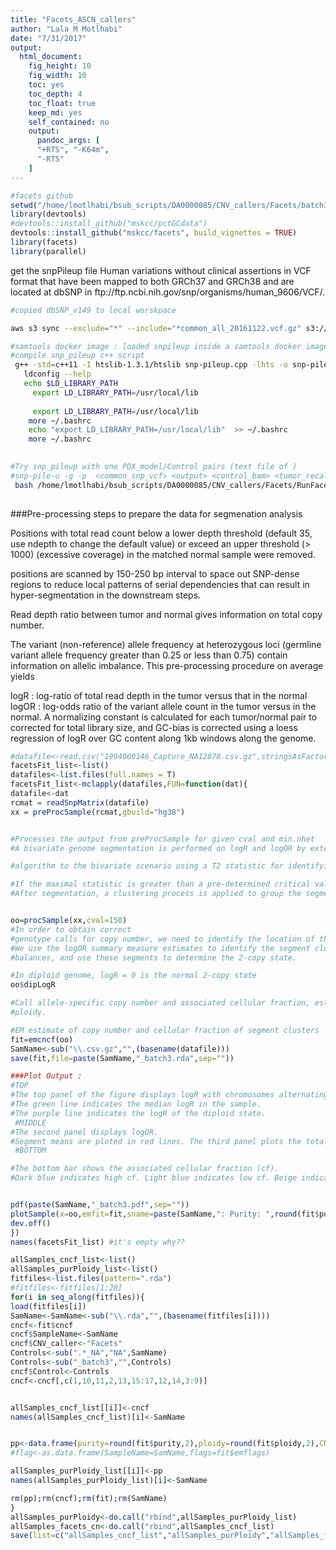 ```yaml
---
title: "Facets_ASCN_callers"
author: "Lala M Motlhabi"
date: "7/31/2017"
output: 
  html_document: 
    fig_height: 10
    fig_width: 10
    toc: yes
    toc_depth: 4
    toc_float: true
    keep_md: yes
    self_contained: no
    output:
      pandoc_args: [
      "+RTS", "-K64m",
      "-RTS"
    ]
---
```


```r
#facets github
setwd("/home/lmotlhabi/bsub_scripts/DA0000085/CNV_callers/Facets/batch3")
library(devtools)
#devtools::install_github("mskcc/pctGCdata")
devtools::install_github("mskcc/facets", build_vignettes = TRUE)
library(facets)
library(parallel)
```
get the snpPileup file
Human variations without clinical assertions in VCF format that have been mapped to both GRCh37 and GRCh38 and are located at dbSNP in ftp://ftp.ncbi.nih.gov/snp/organisms/human_9606/VCF/.

```bash
#copied dbSNP_v149 to local worskpace

aws s3 sync --exclude="*" --include="*common_all_20161122.vcf.gz" s3://celgene-rnd-riku-researchanalytics/data/Genomes/Homo_sapiens/GRCh38.p2/Variants_all/dbSNP.v149 .

#samtools docker image : loaded snpileup inside a samtools docker image
#compile snp_pileup c++ script
 g++ -std=c++11 -I htslib-1.3.1/htslib snp-pileup.cpp -lhts -o snp-pileup
   ldconfig --help
   echo $LD_LIBRARY_PATH
     export LD_LIBRARY_PATH=/usr/local/lib
   
     export LD_LIBRARY_PATH=/usr/local/lib
    more ~/.bashrc
    echo "export LD_LIBRARY_PATH=/usr/local/lib"  >> ~/.bashrc
    more ~/.bashrc

 
#Try snp_pileup with one PDX_model/Control pairs (text file of )
#snp-pile-u -g -p  <common_snp_vcf> <output> <control_bam> <tumor_recalib_bam>
 bash /home/lmotlhabi/bsub_scripts/DA0000085/CNV_callers/Facets/RunFacets.sh
  

```
###Pre-processing steps to prepare the data for segmenation analysis

Positions with total read count below a lower depth threshold (default 35, use ndepth to
change the default value) or exceed an upper threshold (> 1000) (excessive coverage) in
the matched normal sample were removed. 

positions are scanned by 150-250 bp interval to space out SNP-dense regions to reduce local patterns of serial dependencies that can result in hyper-segmentation in the downstream steps. 

Read depth ratio between tumor and normal gives information on total copy number. 

The variant (non-reference) allele frequency at heterozygous loci (germline variant allele frequency greater than 0.25 or less than 0.75) contain information on allelic imbalance. This pre-processing procedure on average yields

logR : log-ratio of total read depth in the tumor versus that in the normal 
logOR : log-odds ratio of the variant allele count in the tumor versus in the normal. 
A normalizing constant is calculated for each tumor/normal pair to corrected for total library size, and 
GC-bias is corrected using a loess regression of logR over GC content along 1kb windows along the genome.
```r

#datafile<-read.csv("1994060146_Capture_NA12878.csv.gz",stringsAsFactors = F) #huge file #order normal-tumor
facetsFit_list<-list()
datafiles<-list.files(full.names = T)
facetsFit_list<-mclapply(datafiles,FUN=function(dat){
datafile<-dat
rcmat = readSnpMatrix(datafile)
xx = preProcSample(rcmat,gbuild="hg38")


#Processes the output from preProcSample for given cval and min.nhet
#A bivariate genome segmentation is performed on logR and logOR by extending the CBS

#algorithm to the bivariate scenario using a T2 statistic for identifying change points.

#If the maximal statistic is greater than a pre-determined critical value (cval), we declare a change exists and the change points that maximize this statistic. Lower cval lead to higher sensitivity for small changes. 
#After segmentation, a clustering process is applied to group the segments into clusters of the same underlying genotype.


oo=procSample(xx,cval=150)
#In order to obtain correct
#genotype calls for copy number, we need to identify the location of the normal diploid state.
#We use the logOR summary measure estimates to identify the segment clusters in allelic
#balances, and use these segments to determine the 2-copy state.

#In diploid genome, logR = 0 is the normal 2-copy state
oo$dipLogR

#Call allele-specific copy number and associated cellular fraction, estimate tumor purity and
#ploidy.

#EM estimate of copy number and cellular fraction of segment clusters
fit=emcncf(oo)
SamName<-sub("\\.csv.gz","",(basename(datafile)))
save(fit,file=paste(SamName,"_batch3.rda",sep=""))

###Plot Output :
#TOP
#The top panel of the figure displays logR with chromosomes alternating in blue and gray. 
#The green line indicates the median logR in the sample. 
#The purple line indicates the logR of the diploid state. 
 #MIDDLE
#The second panel displays logOR. 
#Segment means are ploted in red lines. The third panel plots the total (black) and minor (red) copy number for each segment. 
 #BOTTOM

#The bottom bar shows the associated cellular fraction (cf). 
#Dark blue indicates high cf. Light blue indicates low cf. Beige indicates a normal segment (total=2,minor=1).


pdf(paste(SamName,"_batch3.pdf",sep=""))
plotSample(x=oo,emfit=fit,sname=paste(SamName,": Purity: ",round(fit$purity,2),"Ploidy: ",round(fit$ploidy,2),sep=""))
dev.off()
})
names(facetsFit_list) #it's empty why??

```


```r
allSamples_cncf_list<-list()
allSamples_purPloidy_list<-list()
fitfiles<-list.files(pattern=".rda")
#fitfiles<-fitfiles[1:28]
for(i in seq_along(fitfiles)){
load(fitfiles[i])
SamName<-SamName<-sub("\\.rda","",(basename(fitfiles[i])))
cncf<-fit$cncf
cncf$SampleName<-SamName
cncf$CNV_caller<-"Facets"
Controls<-sub(".*_NA","NA",SamName)
Controls<-sub("_batch3","",Controls)
cncf$Control<-Controls
cncf<-cncf[,c(1,10,11,2,13,15:17,12,14,3:9)]


allSamples_cncf_list[[i]]<-cncf
names(allSamples_cncf_list)[i]<-SamName


pp<-data.frame(purity=round(fit$purity,2),ploidy=round(fit$ploidy,2),CNV_CALLER="Facets", Control=Controls,SampleName=SamName)
#flag<-as.data.frame(SampleName=SamName,flags=fit$emflags)

allSamples_purPloidy_list[[i]]<-pp
names(allSamples_purPloidy_list)[i]<-SamName

rm(pp);rm(cncf);rm(fit);rm(SamName)
}
allSamples_purPloidy<-do.call("rbind",allSamples_purPloidy_list)
allSamples_facets_cn<-do.call("rbind",allSamples_cncf_list)
save(list=c("allSamples_cncf_list","allSamples_purPloidy","allSamples_facets_cn"),file="/home/lmotlhabi/bsub_scripts/DA0000085/CNV_callers/Facets/batch3/RDATA/FACETSallSamples_batch3.rda")
```

